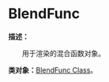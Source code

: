 
# BlendFunc

**描述：**

&emsp;&emsp;用于渲染的混合函数对象。

**类对象：**[BlendFunc Class](/docs/api/Class%20Object/BlendFunc)。